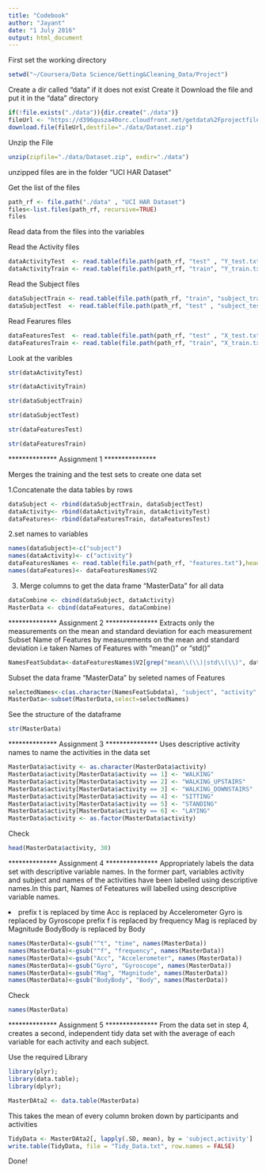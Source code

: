 ```yaml
---
title: "Codebook"
author: "Jayant"
date: "1 July 2016"
output: html_document
---
```

First set the working directory

```r
setwd("~/Coursera/Data Science/Getting&Cleaning_Data/Project")
```

Create a dir called "data" if it does not exist Create it
Download the file and put it in the "data" directory

```r
if(!file.exists("./data")){dir.create("./data")}
fileUrl <- "https://d396qusza40orc.cloudfront.net/getdata%2Fprojectfiles%2FUCI%20HAR%20Dataset.zip"
download.file(fileUrl,destfile="./data/Dataset.zip")
```
Unzip the File

```r
unzip(zipfile="./data/Dataset.zip", exdir="./data")
```
unzipped files are in the folder "UCI HAR Dataset"

Get the list of the files
```r
path_rf <- file.path("./data" , "UCI HAR Dataset")
files<-list.files(path_rf, recursive=TRUE)
files
```

Read data from the files into the variables

Read the Activity files

```r
dataActivityTest  <- read.table(file.path(path_rf, "test" , "Y_test.txt" ),header = FALSE)
dataActivityTrain <- read.table(file.path(path_rf, "train", "Y_train.txt"),header = FALSE)
```

Read the Subject files

```r
dataSubjectTrain <- read.table(file.path(path_rf, "train", "subject_train.txt"),header = FALSE)
dataSubjectTest  <- read.table(file.path(path_rf, "test" , "subject_test.txt"),header = FALSE)
```

Read Fearures files

```r
dataFeaturesTest  <- read.table(file.path(path_rf, "test" , "X_test.txt" ),header = FALSE)
dataFeaturesTrain <- read.table(file.path(path_rf, "train", "X_train.txt"),header = FALSE)
```

Look at the varibles

```r
str(dataActivityTest)
```

```r
str(dataActivityTrain)
```

```r
str(dataSubjectTrain)
```

```r
str(dataSubjectTest)
```


```r
str(dataFeaturesTest)
```

```r
str(dataFeaturesTrain)
```


************** Assignment 1 ***************

Merges the training and the test sets to create one data set

1.Concatenate the data tables by rows

```r
dataSubject <- rbind(dataSubjectTrain, dataSubjectTest)
dataActivity<- rbind(dataActivityTrain, dataActivityTest)
dataFeatures<- rbind(dataFeaturesTrain, dataFeaturesTest)
```

2.set names to variables

```r
names(dataSubject)<-c("subject")
names(dataActivity)<- c("activity")
dataFeaturesNames <- read.table(file.path(path_rf, "features.txt"),head=FALSE)
names(dataFeatures)<- dataFeaturesNames$V2
```

3. Merge columns to get the data frame "MasterData" for all data

```r
dataCombine <- cbind(dataSubject, dataActivity)
MasterData <- cbind(dataFeatures, dataCombine)
```

************** Assignment 2 ***************
Extracts only the measurements on the mean and standard deviation for each measurement
Subset Name of Features by measurements on the mean and standard deviation
i.e taken Names of Features with "mean()" or "std()"

```r
NamesFeatSubdata<-dataFeaturesNames$V2[grep("mean\\(\\)|std\\(\\)", dataFeaturesNames$V2)]
```

Subset the data frame "MasterData" by seleted names of Features
```r
selectedNames<-c(as.character(NamesFeatSubdata), "subject", "activity" )
MasterData<-subset(MasterData,select=selectedNames)
```

See the structure of the dataframe

```r
str(MasterData)
```

************** Assignment 3 ***************
Uses descriptive activity names to name the activities in the data set

```r
MasterData$activity <- as.character(MasterData$activity)
MasterData$activity[MasterData$activity == 1] <- "WALKING"
MasterData$activity[MasterData$activity == 2] <- "WALKING_UPSTAIRS"
MasterData$activity[MasterData$activity == 3] <- "WALKING_DOWNSTAIRS"
MasterData$activity[MasterData$activity == 4] <- "SITTING"
MasterData$activity[MasterData$activity == 5] <- "STANDING"
MasterData$activity[MasterData$activity == 6] <- "LAYING"
MasterData$activity <- as.factor(MasterData$activity)
```

Check

```r
head(MasterData$activity, 30)
```


************** Assignment 4 ***************
Appropriately labels the data set with descriptive variable names.
In the former part, variables activity and subject and names of the activities 
have been labelled using descriptive names.In this part, Names of Feteatures will 
labelled using descriptive variable names.

<li>
prefix t is replaced by time 
Acc is replaced by Accelerometer 
Gyro is replaced by Gyroscope 
prefix f is replaced by frequency 
Mag is replaced by Magnitude 
BodyBody is replaced by Body
</li>

```r
names(MasterData)<-gsub("^t", "time", names(MasterData))
names(MasterData)<-gsub("^f", "frequency", names(MasterData))
names(MasterData)<-gsub("Acc", "Accelerometer", names(MasterData))
names(MasterData)<-gsub("Gyro", "Gyroscope", names(MasterData))
names(MasterData)<-gsub("Mag", "Magnitude", names(MasterData))
names(MasterData)<-gsub("BodyBody", "Body", names(MasterData))
```

Check

```r
names(MasterData)
```


************** Assignment 5 ***************
From the data set in step 4, creates a second, independent tidy data set with the average 
of each variable for each activity and each subject.

Use the required Library

```r
library(plyr);
library(data.table);
library(dplyr);
```

```r
MasterDAta2 <- data.table(MasterData)
```

This takes the mean of every column broken down by participants and activities

```r
TidyData <- MasterDAta2[, lapply(.SD, mean), by = 'subject,activity']
write.table(TidyData, file = "Tidy_Data.txt", row.names = FALSE)
```

Done!
